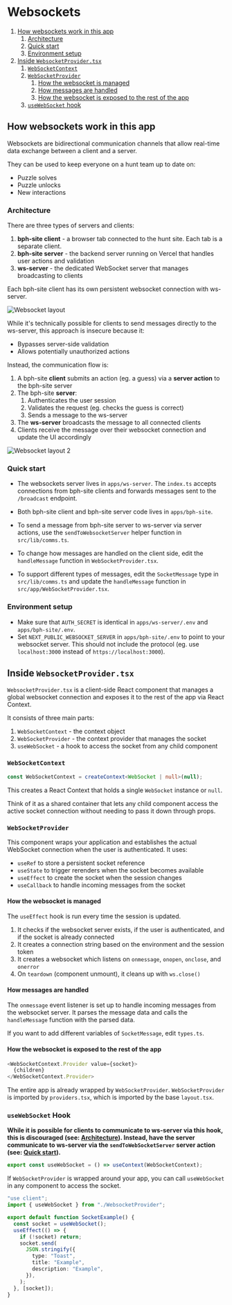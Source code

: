 # Websockets

1. [How websockets work in this app](#how-websockets-work-in-this-app)
   1. [Architecture](#architecture)
   2. [Quick start](#quick-start)
   3. [Environment setup](#environment-setup)
2. [Inside `WebsocketProvider.tsx`](#inside-websocketprovidertsx)
   1. [`WebSocketContext`](#websocketcontext)
   1. [`WebSocketProvider`](#websocketprovider)
      1. [How the websocket is managed](#how-the-websocket-is-managed)
      2. [How messages are handled](#how-messages-are-handled)
      3. [How the websocket is exposed to the rest of the app](#how-the-websocket-is-exposed-to-the-rest-of-the-app)
   1. [`useWebSocket` hook](#usewebsocket-hook)

## How websockets work in this app

Websockets are bidirectional communication channels that allow real-time data exchange between a client and a server.

They can be used to keep everyone on a hunt team up to date on:

- Puzzle solves
- Puzzle unlocks
- New interactions

### Architecture

There are three types of servers and clients:

1. **bph-site client** - a browser tab connected to the hunt site. Each tab is a separate client.
2. **bph-site server** - the backend server running on Vercel that handles user actions and validation
3. **ws-server** - the dedicated WebSocket server that manages broadcasting to clients

Each bph-site client has its own persistent websocket connection with ws-server.

![Websocket layout](/docs/develop/websockets/websocket-layout.jpeg)

While it's technically possible for clients to send messages directly to the ws-server, this approach is insecure because it:

- Bypasses server-side validation
- Allows potentially unauthorized actions

Instead, the communication flow is:

1. A bph-site **client** submits an action (eg. a guess) via a **server action** to the bph-site server
2. The bph-site **server**:
   1. Authenticates the user session
   2. Validates the request (eg. checks the guess is correct)
   3. Sends a message to the ws-server
3. The **ws-server** broadcasts the message to all connected clients
4. Clients receive the message over their websocket connection and update the UI accordingly

![Websocket layout 2](/docs/develop/websockets/websocket-layout2.jpeg)

### Quick start

- The websockets server lives in `apps/ws-server`. The `index.ts` accepts connections from bph-site clients and forwards messages sent to the `/broadcast` endpoint.

- Both bph-site client and bph-site server code lives in `apps/bph-site`.

- To send a message from bph-site server to ws-server via server actions, use the `sendToWebsocketServer` helper function in `src/lib/comms.ts`.

- To change how messages are handled on the client side, edit the `handleMessage` function in `WebSocketProvider.tsx`.

- To support different types of messages, edit the `SocketMessage` type in `src/lib/comms.ts` and update the `handleMessage` function in `src/app/WebSocketProvider.tsx`.

### Environment setup

- Make sure that `AUTH_SECRET` is identical in `apps/ws-server/.env` and `apps/bph-site/.env`.
- Set `NEXT_PUBLIC_WEBSOCKET_SERVER` in `apps/bph-site/.env` to point to your websocket server. This should not include the protocol (eg. use `localhost:3000` instead of `https://localhost:3000`).

## Inside `WebsocketProvider.tsx`

`WebsocketProvider.tsx` is a client-side React component that manages a global websocket connection and exposes it to the rest of the app via React Context.

It consists of three main parts:

1. `WebSocketContext` - the context object
2. `WebSocketProvider` - the context provider that manages the socket
3. `useWebSocket` - a hook to access the socket from any child component

### `WebSocketContext`

```ts
const WebSocketContext = createContext<WebSocket | null>(null);
```

This creates a React Context that holds a single `WebSocket` instance or `null`.

Think of it as a shared container that lets any child component access the active socket connection without needing to pass it down through props.

### `WebSocketProvider`

This component wraps your application and establishes the actual WebSocket connection when the user is authenticated. It uses:

- `useRef` to store a persistent socket reference
- `useState` to trigger rerenders when the socket becomes available
- `useEffect` to create the socket when the session changes
- `useCallback` to handle incoming messages from the socket

#### How the websocket is managed

The `useEffect` hook is run every time the session is updated.

1. It checks if the websocket server exists, if the user is authenticated, and if the socket is already connected
2. It creates a connection string based on the environment and the session token
3. It creates a websocket which listens on `onmessage`, `onopen`, `onclose`, and `onerror`
4. On `teardown` (component unmount), it cleans up with `ws.close()`

#### How messages are handled

The `onmessage` event listener is set up to handle incoming messages from the websocket server. It parses the message data and calls the `handleMessage` function with the parsed data.

If you want to add different variables of `SocketMessage`, edit `types.ts`.

#### How the websocket is exposed to the rest of the app

```ts
<WebSocketContext.Provider value={socket}>
  {children}
</WebSocketContext.Provider>
```

The entire app is already wrapped by `WebSocketProvider`. `WebSocketProvider` is imported by `providers.tsx`, which is imported by the base `layout.tsx`.

### `useWebSocket` Hook

**While it is possible for clients to communicate to ws-server via this hook, this is discouraged (see: [Architecture](#architecture)). Instead, have the server communicate to ws-server via the `sendToWebSocketServer` server action (see: [Quick start](#quick-start)).**

```ts
export const useWebSocket = () => useContext(WebSocketContext);
```

If `WebSocketProvider` is wrapped around your app, you can call `useWebSocket` in any component to access the socket.

```ts
"use client";
import { useWebSocket } from "./WebsocketProvider";

export default function SocketExample() {
  const socket = useWebSocket();
  useEffect(() => {
    if (!socket) return;
    socket.send(
      JSON.stringify({
        type: "Toast",
        title: "Example",
        description: "Example",
      }),
    );
  }, [socket]);
}
```
